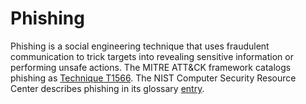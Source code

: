 # Phishing

Phishing is a social engineering technique that uses fraudulent communication to trick targets into revealing sensitive information or performing unsafe actions.
The MITRE ATT&CK framework catalogs phishing as [Technique T1566](https://attack.mitre.org/techniques/T1566/).
The NIST Computer Security Resource Center describes phishing in its glossary [entry](https://csrc.nist.gov/glossary/term/phishing).
